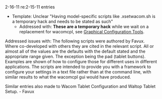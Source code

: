 2-16-11 re:2-15-11 entries

* Template: Unclear "Having model-specific scripts like .xsetwacom.sh is a temporary hack and needs to be stated as such"
** Addressed with:  '''These are a temporary hack''' while we wait on a replacement for wacomcpl, see [[External applications#Graphical Configuration Tools|Graphical Configuration Tools]].

{{Unclear|reason=
* Who wrote these scripts?
* What values differ from the defaults?
}}
Addressed issues with:  The following scripts were authored by Favux.  Where co-developed with others they are cited in the relevant script.  All or almost all of the values are the defaults with the default stated and the appropriate range given.  The exception being the pad (tablet buttons).  Examples are shown of how to configure those for different uses in different applications.  The scripts are intended to provide you with a framework to configure your settings in a text file rather than at the command line, with similar results to what the wacomcpl gui would have produced.

Similar entries also made to Wacom Tablet Configuration and Waltop Tablet Setup. - Favux